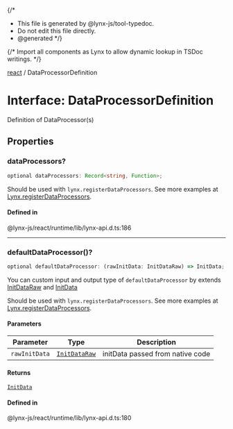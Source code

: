 {/*
* This file is generated by @lynx-js/tool-typedoc.
* Do not edit this file directly.
* @generated
*/}

{/* Import all components as Lynx to allow dynamic lookup in TSDoc writings. */}

[react](/api/react/index.mdx) / DataProcessorDefinition

# Interface: DataProcessorDefinition

Definition of DataProcessor(s)

## Properties

### dataProcessors?

```ts
optional dataProcessors: Record<string, Function>;
```

Should be used with `lynx.registerDataProcessors`. See more examples at [Lynx.registerDataProcessors](/api/react/Interface.Lynx.mdx#registerdataprocessors).

#### Defined in

@lynx-js/react/runtime/lib/lynx-api.d.ts:186

---

### defaultDataProcessor()?

```ts
optional defaultDataProcessor: (rawInitData: InitDataRaw) => InitData;
```

You can custom input and output type of `defaultDataProcessor` by extends [InitDataRaw](/api/react/Interface.InitDataRaw.mdx) and [InitData](/api/react/Interface.InitData.mdx)

Should be used with `lynx.registerDataProcessors`. See more examples at [Lynx.registerDataProcessors](/api/react/Interface.Lynx.mdx#registerdataprocessors).

#### Parameters

| Parameter     | Type                                                  | Description                      |
| ------------- | ----------------------------------------------------- | -------------------------------- |
| `rawInitData` | [`InitDataRaw`](/api/react/Interface.InitDataRaw.mdx) | initData passed from native code |

#### Returns

[`InitData`](/api/react/Interface.InitData.mdx)

#### Defined in

@lynx-js/react/runtime/lib/lynx-api.d.ts:180
